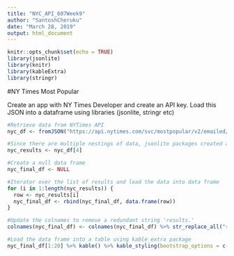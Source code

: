 ```yaml
---
title: "NYC_API_607Week9"
author: "SantoshCheruku"
date: "March 28, 2019"
output: html_document
---
```


```r
knitr::opts_chunk$set(echo = TRUE)
library(jsonlite)
library(knitr)
library(kableExtra)
library(stringr)
```

 

#NY Times Most Popular

Create an app with NY Times Developer and create an API key.  Load this JSON into a dataframe using libraries (jsonlite, stringr etc) </br>

```r
#Retrieve data from NYTimes API
nyc_df <- fromJSON("https://api.nytimes.com/svc/mostpopular/v2/emailed/1.json?api-key=rwOfaQmATwYG0nznEENYpGw3XOjBUKMr")

#Since there are multiple nestings of data, jsonlite packages created a list instead of a dataframe. The fourth element in the list contains teh results
nyc_results <- nyc_df[4]

#Create a null data frame
nyc_final_df <- NULL

#Iterator over the list of results and load the data into data frame
for (i in 1:length(nyc_results)) {
  row <- nyc_results[i] 
  nyc_final_df <- rbind(nyc_final_df, data.frame(row))
}

#Update the colnames to remove a redundant string 'results.'
colnames(nyc_final_df) <- colnames(nyc_final_df) %>% str_replace_all("results.", "")

#Load the data frame into a table using kable_extra package
nyc_final_df[1:20] %>% kable() %>% kable_styling(bootstrap_options = c("striped", "hover"), fixed_thead = T) %>% scroll_box(width = "1250px", height = "600px")
```



